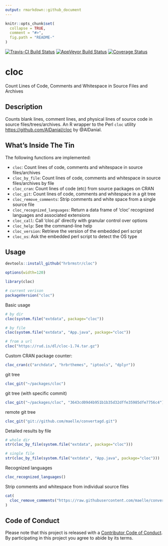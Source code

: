 ```yaml
---
output: rmarkdown::github_document
---
```


<!-- README.md is generated from README.Rmd. Please edit that file -->

```r
knitr::opts_chunk$set(
  collapse = TRUE,
  comment = "#>",
  fig.path = "README-"
)
```

[![Travis-CI Build Status](https://travis-ci.org/hrbrmstr/cloc.svg?branch=master)](https://travis-ci.org/hrbrmstr/cloc) 
[![AppVeyor Build Status](https://ci.appveyor.com/api/projects/status/github/hrbrmstr/cloc?branch=master&svg=true)](https://ci.appveyor.com/project/hrbrmstr/cloc) 
[![Coverage Status](https://img.shields.io/codecov/c/github/hrbrmstr/cloc/master.svg)](https://codecov.io/github/hrbrmstr/cloc?branch=master)

# cloc

Count Lines of Code, Comments and Whitespace in Source Files and Archives

## Description

Counts blank lines, comment lines, and physical lines of source code in source 
files/trees/archives. An R wrapper to the Perl `cloc` utility 
<https://github.com/AlDanial/cloc> by @AlDanial.

## What's Inside The Tin

The following functions are implemented:

- `cloc`:	Count lines of code, comments and whitespace in source files/archives
- `cloc_by_file`:	Count lines of code, comments and whitespace in source files/archives by file
- `cloc_cran`:	Count lines of code (etc) from source packages on CRAN
- `cloc_git`:	Count lines of code, comments and whitespace in a git tree
- `cloc_remove_comments`:	Strip comments and white space from a single source file
- `cloc_recognized_languages`:	Return a data frame of 'cloc' recognized languages and associated extensions
- `cloc_call`:	Call 'cloc.pl' directly with granular control over options
- `cloc_help`:	See the command-line help 
- `cloc_version`:	Retrieve the version of the embedded perl script
- `cloc_os`:	Ask the embedded perl script to detect the OS type

## Usage

```r
devtools::install_github("hrbrmstr/cloc")
```

```r
options(width=120)
```

```r
library(cloc)

# current verison
packageVersion("cloc")
```

Basic usage

```r
# by dir
cloc(system.file("extdata", package="cloc"))

# by file
cloc(system.file("extdata", "App.java", package="cloc"))

# from a url
cloc("https://rud.is/dl/cloc-1.74.tar.gz")
```

Custom CRAN package counter:

```r
cloc_cran(c("archdata", "hrbrthemes", "iptools", "dplyr"))
```

git tree 

```r
cloc_git("~/packages/cloc")
```

git tree (with specific commit)

```r
cloc_git("~/packages/cloc", "3643cd09d4b951b1b35d32dffe35985dfe7756c4")
```

remote git tree

```r
cloc_git("git://github.com/maelle/convertagd.git")
```

Detailed results by file

```r
# whole dir
str(cloc_by_file(system.file("extdata", package="cloc")))

# single file
str(cloc_by_file(system.file("extdata", "App.java", package="cloc")))
```

Recognized languages

```r
cloc_recognized_languages()
```

Strip comments and whitespace from individual source files

```r
cat(
  cloc_remove_comments("https://raw.githubusercontent.com/maelle/convertagd/master/README.Rmd")
)
```

## Code of Conduct

Please note that this project is released with a [Contributor Code of Conduct](CONDUCT.md). 
By participating in this project you agree to abide by its terms.
